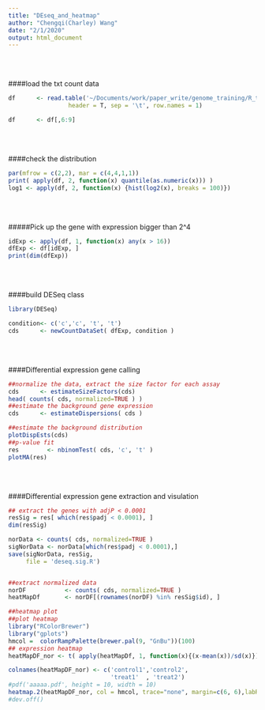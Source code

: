 ```yaml
---
title: "DEseq_and_heatmap"
author: "Chengqi(Charley) Wang"
date: "2/1/2020"
output: html_document
---
```

<br/><br/>

####load the txt count data
```r
df      <- read.table('~/Documents/work/paper_write/genome_training/R_training/vehicle_drug_feature_counts.txt',
                 header = T, sep = '\t', row.names = 1)

df      <- df[,6:9]
```
<br/><br/>

####check the distribution
```r
par(mfrow = c(2,2), mar = c(4,4,1,1))
print( apply(df, 2, function(x) quantile(as.numeric(x))) )
log1 <- apply(df, 2, function(x) {hist(log2(x), breaks = 100)})
```
<br/><br/>

#####Pick up the gene with expression bigger than 2^4
```r
idExp <- apply(df, 1, function(x) any(x > 16))
dfExp <- df[idExp, ]
print(dim(dfExp))
```
<br/><br/>

####build DESeq class
```r
library(DESeq)
```
```r
condition<- c('c','c', 't', 't')
cds      <- newCountDataSet( dfExp, condition )
```

<br/><br/>

####Differential expression gene calling
```r
##normalize the data, extract the size factor for each assay
cds      <- estimateSizeFactors(cds)
head( counts( cds, normalized=TRUE ) )
##estimate the background gene expression 
cds      <- estimateDispersions( cds )

##estimate the background distribution
plotDispEsts(cds)
##p-value fit
res        <- nbinomTest( cds, 'c', 't' )
plotMA(res)
```
<br/><br/>

####Differential expression gene extraction and visulation
```r
## extract the genes with adjP < 0.0001
resSig = res[ which(res$padj < 0.0001), ]
dim(resSig)

norData <- counts( cds, normalized=TRUE )
sigNorData <- norData[which(res$padj < 0.0001),]
save(sigNorData, resSig,
     file = 'deseq.sig.R')


##extract normalized data
norDF           <- counts( cds, normalized=TRUE )
heatMapDf       <- norDF[(rownames(norDF) %in% resSig$id), ]

##heatmap plot
##plot heatmap
library("RColorBrewer")
library("gplots")
hmcol =  colorRampPalette(brewer.pal(9, "GnBu"))(100)
## expression heatmap
heatMapDF_nor <- t( apply(heatMapDf, 1, function(x){(x-mean(x))/sd(x)}) )

colnames(heatMapDF_nor) <- c('control1','control2',
                             'treat1'  , 'treat2')
#pdf('aaaaa.pdf', height = 10, width = 10)
heatmap.2(heatMapDF_nor, col = hmcol, trace="none", margin=c(6, 6),labRow = F)
#dev.off()
```

